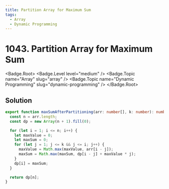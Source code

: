 ```yaml
---
title: Partition Array for Maximum Sum
tags:
  - Array
  - Dynamic Programming
---
```


# 1043. Partition Array for Maximum Sum

<Badge.Root>
  <Badge.Level level="medium" />
  <Badge.Topic name="Array" slug="array" />
  <Badge.Topic name="Dynamic Programming" slug="dynamic-programming" />
</Badge.Root>

## Solution

```typescript filename="solution.ts" copy
export function maxSumAfterPartitioning(arr: number[], k: number): number {
  const n = arr.length;
  const dp = new Array(n + 1).fill(0);

  for (let i = 1; i <= n; i++) {
    let maxValue = 0;
    let maxSum = 0;
    for (let j = 1; j <= k && j <= i; j++) {
      maxValue = Math.max(maxValue, arr[i - j]);
      maxSum = Math.max(maxSum, dp[i - j] + maxValue * j);
    }
    dp[i] = maxSum;
  }

  return dp[n];
}
```

<ProblemLink
  codingSite="leetcode"
  href="https://leetcode.com/problems/partition-array-for-maximum-sum"
  title="Partition Array for Maximum Sum"
/>

